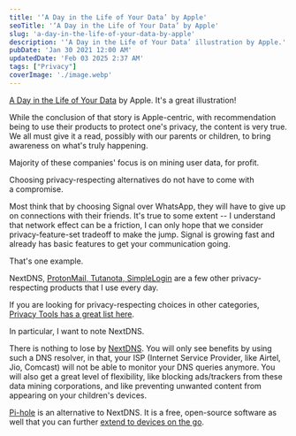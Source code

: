 ```yaml
---
title: '‘A Day in the Life of Your Data’ by Apple'
seoTitle: '‘A Day in the Life of Your Data’ by Apple'
slug: 'a-day-in-the-life-of-your-data-by-apple'
description: '‘A Day in the Life of Your Data’ illustration by Apple.'
pubDate: 'Jan 30 2021 12:00 AM'
updatedDate: 'Feb 03 2025 2:37 AM'
tags: ["Privacy"]
coverImage: './image.webp'
---
```


[A Day in the Life of Your Data](https://www.apple.com/privacy/docs/A_Day_in_the_Life_of_Your_Data.pdf) by Apple. It's a great illustration!


While the conclusion of that story is Apple-centric, with recommendation being to use their products to protect one's privacy, the content is very true. We all must give it a read, possibly with our parents or children, to bring awareness on what's truly happening.


Majority of these companies' focus is on mining user data, for profit.


Choosing privacy-respecting alternatives do not have to come with a compromise.


Most think that by choosing Signal over WhatsApp, they will have to give up on connections with their friends. It's true to some extent -- I understand that network effect can be a friction, I can only hope that we consider privacy-feature-set tradeoff to make the jump. Signal is growing fast and already has basic features to get your communication going.


That's one example.


NextDNS, [ProtonMail, Tutanota, SimpleLogin](https://www.arun.blog/of-emails-and-aliases/) are a few other privacy-respecting products that I use every day.


If you are looking for privacy-respecting choices in other categories, [Privacy Tools has a great list here](https://www.privacytools.io/).


In particular, I want to note NextDNS.


There is nothing to lose by [NextDNS](https://www.arun.blog/my-network-setup/). You will only see benefits by using such a DNS resolver, in that, your ISP (Internet Service Provider, like Airtel, Jio, Comcast) will not be able to monitor your DNS queries anymore. You will also get a great level of flexibility, like blocking ads/trackers from these data mining corporations, and like preventing unwanted content from appearing on your children's devices.


[Pi-hole](https://pi-hole.net/) is an alternative to NextDNS. It is a free, open-source software as well that you can further [extend to devices on the go](https://docs.pi-hole.net/guides/vpn/wireguard/overview/).

